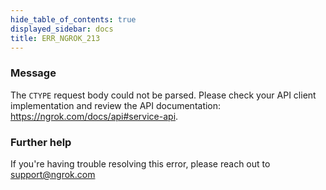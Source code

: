 ```yaml
---
hide_table_of_contents: true
displayed_sidebar: docs
title: ERR_NGROK_213
---
```




### Message

The `CTYPE` request body could not be parsed. Please check your API client implementation and review the API documentation: https://ngrok.com/docs/api#service-api.

<ErrorDetails error="err_ngrok_213" />

### Further help

If you're having trouble resolving this error, please reach out to [support@ngrok.com](mailto:support@ngrok.com?subject=Help%20with%20ERR_NGROK_213)
